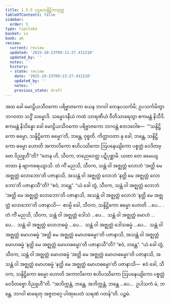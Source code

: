 ```yaml
---
title: 1.5.5 ပဌမသန္ဒိဋ္ဌိကသုတ္တ
tableOfContents: false
sidebar:
  order: 5
type: tipitaka
basket: su
book: a6
review:
  current: review
  updated: '2025-10-23T09:13:27.431210'
  updated_by: ''
  notes: ''
  history:
  - state: review
    date: '2025-10-23T09:13:27.431210'
    updated_by: ''
    notes: ''
    previous_state: draft
---
```



<ReviewStatus review={frontmatter.review} showDetails={true} />

<HypothesisAnnotation frontmatter={frontmatter} />

<DynamicBreadcrumb />

<Division number="47" book="a6" e="ch" v="16" p="313">

<Paragraph number="359" book="a6">
အထ ခေါ မောဠိယသီဝကော ပရိဗ္ဗာဇကော ယေန ဘဂဝါ တေနုပသင်္ကမိ; ဥပသင်္ကမိတွာ ဘဂဝတာ သဒ္ဓိံ သမ္မောဒိ. သမ္မောဒနီယံ ကထံ သာရဏီယံ ဝီတိသာရေတွာ ဧကမန္တံ နိသီဒိ. ဧကမန္တံ နိသိန္နော ခေါ မောဠိယသီဝကော ပရိဗ္ဗာဇကော ဘဂဝန္တံ ဧတဒဝေါစ—  “‘သန္ဒိဋ္ဌိကော ဓမ္မော, သန္ဒိဋ္ဌိကော ဓမ္မော’တိ, ဘန္တေ, ဝုစ္စတိ. ကိတ္တာဝတာ နု ခေါ, ဘန္တေ, သန္ဒိဋ္ဌိကော ဓမ္မော ဟောတိ အကာလိကော ဧဟိပဿိကော ဩပနေယျိကော ပစ္စတ္တံ ဝေဒိတဗ္ဗော ဝိညူဟီ”တိ?
</Paragraph>

<Paragraph number="360" book="a6">
“တေန ဟိ, သီဝက, တညေဝေတ္ထ ပဋိပုစ္ဆာမိ. ယထာ တေ ခမေယျ တထာ နံ ဗျာကရေယျာသိ. တံ ကိံ မညသိ, သီဝက, သန္တံ ဝါ အဇ္ဈတ္တံ လောဘံ ‘အတ္ထိ မေ အဇ္ဈတ္တံ လောဘော’တိ ပဇာနာသိ, အသန္တံ ဝါ အဇ္ဈတ္တံ လောဘံ ‘နတ္ထိ မေ အဇ္ဈတ္တံ လောဘော’တိ ပဇာနာသီ”တိ? “ဧဝံ, ဘန္တေ”. “ယံ ခေါ တွံ, သီဝက, သန္တံ ဝါ အဇ္ဈတ္တံ လောဘံ ‘အတ္ထိ မေ အဇ္ဈတ္တံ လောဘော’တိ ပဇာနာသိ, အသန္တံ ဝါ အဇ္ဈတ္တံ လောဘံ ‘နတ္ထိ မေ အဇ္ဈတ္တံ လောဘော’တိ ပဇာနာသိ—  ဧဝမ္ပိ ခေါ, သီဝက, သန္ဒိဋ္ဌိကော ဓမ္မော ဟောတိ …ပေ… .
</Paragraph>

<Paragraph number="361" book="a6">
တံ ကိံ မညသိ, သီဝက, သန္တံ ဝါ အဇ္ဈတ္တံ ဒေါသံ …ပေ…  သန္တံ ဝါ အဇ္ဈတ္တံ မောဟံ …ပေ…  သန္တံ ဝါ အဇ္ဈတ္တံ လောဘဓမ္မံ …ပေ…  သန္တံ ဝါ အဇ္ဈတ္တံ ဒေါသဓမ္မံ …ပေ…  သန္တံ ဝါ အဇ္ဈတ္တံ မောဟဓမ္မံ ‘အတ္ထိ မေ အဇ္ဈတ္တံ မောဟဓမ္မော’တိ ပဇာနာသိ, အသန္တံ ဝါ အဇ္ဈတ္တံ မောဟဓမ္မံ ‘နတ္ထိ မေ အဇ္ဈတ္တံ မောဟဓမ္မော’တိ ပဇာနာသီ”တိ? “ဧဝံ, ဘန္တေ”. “ယံ ခေါ တွံ, သီဝက, သန္တံ ဝါ အဇ္ဈတ္တံ မောဟဓမ္မံ ‘အတ္ထိ မေ အဇ္ဈတ္တံ မောဟဓမ္မော’တိ ပဇာနာသိ, အသန္တံ ဝါ အဇ္ဈတ္တံ မောဟဓမ္မံ ‘နတ္ထိ မေ အဇ္ဈတ္တံ မောဟဓမ္မော’တိ ပဇာနာသိ—  ဧဝံ ခေါ, သီဝက, သန္ဒိဋ္ဌိကော ဓမ္မော ဟောတိ အကာလိကော ဧဟိပဿိကော ဩပနေယျိကော ပစ္စတ္တံ ဝေဒိတဗ္ဗော ဝိညူဟီ”တိ.
</Paragraph>

<Paragraph number="362" book="a6">
“အဘိက္ကန္တံ, ဘန္တေ, အဘိက္ကန္တံ, ဘန္တေ …ပေ…  ဥပါသကံ မံ, ဘန္တေ, ဘဂဝါ ဓာရေတု အဇ္ဇတဂ္ဂေ ပါဏုပေတံ သရဏံ ဂတန်”တိ.

</Paragraph>
</Division>

<Paragraph number="363" type="center" book="a6">
ပဉ္စမံ.
</Paragraph>